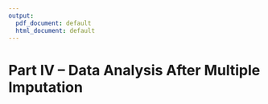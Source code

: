 ```yaml
---
output:
  pdf_document: default
  html_document: default
---
```

# Part IV – Data Analysis After Multiple Imputation {-}
